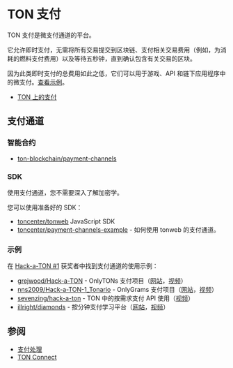 # TON 支付

TON 支付是微支付通道的平台。

它允许即时支付，无需将所有交易提交到区块链、支付相关交易费用（例如，为消耗的燃料支付费用）以及等待五秒钟，直到确认包含有关交易的区块。

因为此类即时支付的总费用如此之低，它们可以用于游戏、API 和链下应用程序中的微支付。[查看示例](/v3/documentation/dapps/defi/ton-payments#examples)。

- [TON 上的支付](https://blog.ton.org/ton-payments)

## 支付通道

### 智能合约

- [ton-blockchain/payment-channels](https://github.com/ton-blockchain/payment-channels)

### SDK

使用支付通道，您不需要深入了解加密学。

您可以使用准备好的 SDK：

- [toncenter/tonweb](https://github.com/toncenter/tonweb) JavaScript SDK
- [toncenter/payment-channels-example](https://github.com/toncenter/payment-channels-example) - 如何使用 tonweb 的支付通道。

### 示例

在 [Hack-a-TON #1](https://ton.org/hack-a-ton-1) 获奖者中找到支付通道的使用示例：

- [grejwood/Hack-a-TON](https://github.com/Grejwood/Hack-a-TON) - OnlyTONs 支付项目（[网站](https://main.d3puvu1kvbh8ti.amplifyapp.com/)，[视频](https://www.youtube.com/watch?v=38JpX1vRNTk)）
- [nns2009/Hack-a-TON-1_Tonario](https://github.com/nns2009/Hack-a-TON-1_Tonario) - OnlyGrams 支付项目（[网站](https://onlygrams.io/)，[视频](https://www.youtube.com/watch?v=gm5-FPWn1XM)）
- [sevenzing/hack-a-ton](https://github.com/sevenzing/hack-a-ton) - TON 中的按需求支付 API 使用（[视频](https://www.youtube.com/watch?v=7lAnbyJdpOA\\&feature=youtu.be)）
- [illright/diamonds](https://github.com/illright/diamonds) - 按分钟支付学习平台（[网站](https://diamonds-ton.vercel.app/)，[视频](https://www.youtube.com/watch?v=g9wmdOjAv1s)）

## 参阅

- [支付处理](/guidelines/advanced-asset-processing)
- [TON Connect](/guidelines/ton-connect)
